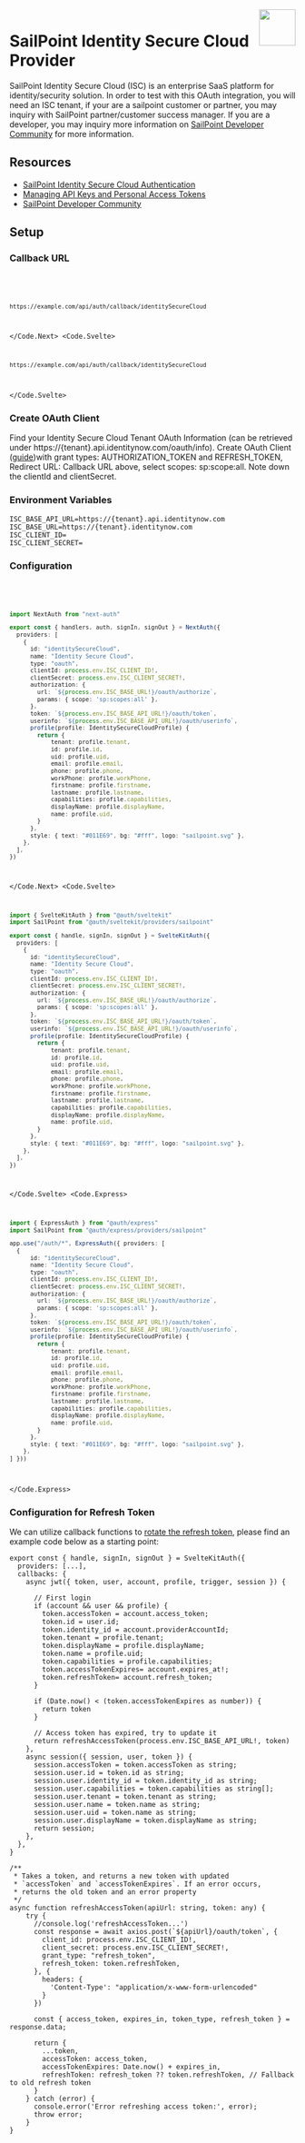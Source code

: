 
<img align="right" src="/img/providers/netlify.svg" height="64" width="64" />

# SailPoint Identity Secure Cloud Provider

SailPoint Identity Secure Cloud (ISC) is an enterprise SaaS platform for identity/security solution. In order to test with this OAuth integration, you will need an ISC tenant, if your are a sailpoint customer or partner, you may inquiry with SailPoint partner/customer success manager. If you are a developer, you may inquiry more information on [SailPoint Developer Community](https://developer.sailpoint.com/discuss/) for more information. 

## Resources

- [SailPoint Identity Secure Cloud Authentication](https://developer.sailpoint.com/docs/api/authentication#choose-authorization-grant-flow)
- [Managing API Keys and Personal Access Tokens](https://documentation.sailpoint.com/saas/help/common/api_keys.html?h=oauth+client#creating-an-api-key)
- [SailPoint Developer Community](https://developer.sailpoint.com/discuss/)

## Setup

### Callback URL

<Code>
  <Code.Next>

```bash
https://example.com/api/auth/callback/identitySecureCloud
```

  </Code.Next>
  <Code.Svelte>

```bash
https://example.com/api/auth/callback/identitySecureCloud
```

  </Code.Svelte>
</Code>

### Create OAuth Client

Find your Identity Secure Cloud Tenant OAuth Information (can be retrieved under https://{tenant}.api.identitynow.com/oauth/info). Create OAuth Client ([guide](https://documentation.sailpoint.com/saas/help/common/api_keys.html?h=oauth+client#creating-an-api-key))with grant types: AUTHORIZATION_TOKEN and REFRESH_TOKEN, Redirect URL: Callback URL above,   select scopes: sp:scope:all. Note down the clientId and clientSecret.

### Environment Variables

```
ISC_BASE_API_URL=https://{tenant}.api.identitynow.com
ISC_BASE_URL=https://{tenant}.identitynow.com
ISC_CLIENT_ID=
ISC_CLIENT_SECRET=
```

### Configuration

<Code>
  <Code.Next>

```ts filename="/auth.ts"
import NextAuth from "next-auth"

export const { handlers, auth, signIn, signOut } = NextAuth({
  providers: [
    {
      id: "identitySecureCloud",
      name: "Identity Secure Cloud",
      type: "oauth",
      clientId: process.env.ISC_CLIENT_ID!,
      clientSecret: process.env.ISC_CLIENT_SECRET!,
      authorization: {
        url: `${process.env.ISC_BASE_URL!}/oauth/authorize`,
        params: { scope: 'sp:scopes:all' },
      },
      token: `${process.env.ISC_BASE_API_URL!}/oauth/token`,
      userinfo: `${process.env.ISC_BASE_API_URL!}/oauth/userinfo`,
      profile(profile: IdentitySecureCloudProfile) {
        return {
            tenant: profile.tenant,
            id: profile.id,
            uid: profile.uid,
            email: profile.email,
            phone: profile.phone,
            workPhone: profile.workPhone,
            firstname: profile.firstname,
            lastname: profile.lastname,
            capabilities: profile.capabilities,
            displayName: profile.displayName,
            name: profile.uid,
        }
      },
      style: { text: "#011E69", bg: "#fff", logo: "sailpoint.svg" },
    },
  ],
})
```

  </Code.Next>
  <Code.Svelte>

```ts filename="/src/auth.ts"
import { SvelteKitAuth } from "@auth/sveltekit"
import SailPoint from "@auth/sveltekit/providers/sailpoint"

export const { handle, signIn, signOut } = SvelteKitAuth({
  providers: [
    {
      id: "identitySecureCloud",
      name: "Identity Secure Cloud",
      type: "oauth",
      clientId: process.env.ISC_CLIENT_ID!,
      clientSecret: process.env.ISC_CLIENT_SECRET!,
      authorization: {
        url: `${process.env.ISC_BASE_URL!}/oauth/authorize`,
        params: { scope: 'sp:scopes:all' },
      },
      token: `${process.env.ISC_BASE_API_URL!}/oauth/token`,
      userinfo: `${process.env.ISC_BASE_API_URL!}/oauth/userinfo`,
      profile(profile: IdentitySecureCloudProfile) {
        return {
            tenant: profile.tenant,
            id: profile.id,
            uid: profile.uid,
            email: profile.email,
            phone: profile.phone,
            workPhone: profile.workPhone,
            firstname: profile.firstname,
            lastname: profile.lastname,
            capabilities: profile.capabilities,
            displayName: profile.displayName,
            name: profile.uid,
        }
      },
      style: { text: "#011E69", bg: "#fff", logo: "sailpoint.svg" },
    },
  ],
})
```

  </Code.Svelte>
  <Code.Express>

```ts filename="/src/app.ts"
import { ExpressAuth } from "@auth/express"
import SailPoint from "@auth/express/providers/sailpoint"

app.use("/auth/*", ExpressAuth({ providers: [
  {
      id: "identitySecureCloud",
      name: "Identity Secure Cloud",
      type: "oauth",
      clientId: process.env.ISC_CLIENT_ID!,
      clientSecret: process.env.ISC_CLIENT_SECRET!,
      authorization: {
        url: `${process.env.ISC_BASE_URL!}/oauth/authorize`,
        params: { scope: 'sp:scopes:all' },
      },
      token: `${process.env.ISC_BASE_API_URL!}/oauth/token`,
      userinfo: `${process.env.ISC_BASE_API_URL!}/oauth/userinfo`,
      profile(profile: IdentitySecureCloudProfile) {
        return {
            tenant: profile.tenant,
            id: profile.id,
            uid: profile.uid,
            email: profile.email,
            phone: profile.phone,
            workPhone: profile.workPhone,
            firstname: profile.firstname,
            lastname: profile.lastname,
            capabilities: profile.capabilities,
            displayName: profile.displayName,
            name: profile.uid,
        }
      },
      style: { text: "#011E69", bg: "#fff", logo: "sailpoint.svg" },
    },
] }))
```

  </Code.Express>
</Code>

### Configuration for Refresh Token

We can utilize callback functions to [rotate the refresh token](https://authjs.dev/guides/refresh-token-rotation), please find an example code below as a starting point: 

```
export const { handle, signIn, signOut } = SvelteKitAuth({
  providers: [...],
  callbacks: {
    async jwt({ token, user, account, profile, trigger, session }) {

      // First login
      if (account && user && profile) {
        token.accessToken = account.access_token;
        token.id = user.id;
        token.identity_id = account.providerAccountId;
        token.tenant = profile.tenant;
        token.displayName = profile.displayName;
        token.name = profile.uid;
        token.capabilities = profile.capabilities;
        token.accessTokenExpires= account.expires_at!;
        token.refreshToken= account.refresh_token;
      }

      if (Date.now() < (token.accessTokenExpires as number)) {
        return token
      }

      // Access token has expired, try to update it
      return refreshAccessToken(process.env.ISC_BASE_API_URL!, token)
    },
    async session({ session, user, token }) {
      session.accessToken = token.accessToken as string;
      session.user.id = token.id as string;
      session.user.identity_id = token.identity_id as string;
      session.user.capabilities = token.capabilities as string[];
      session.user.tenant = token.tenant as string;
      session.user.name = token.name as string;
      session.user.uid = token.name as string;
      session.user.displayName = token.displayName as string;
      return session;
    },
  },
}

/**
 * Takes a token, and returns a new token with updated
 * `accessToken` and `accessTokenExpires`. If an error occurs,
 * returns the old token and an error property
 */
async function refreshAccessToken(apiUrl: string, token: any) {
    try {
      //console.log('refreshAccessToken...')
      const response = await axios.post(`${apiUrl}/oauth/token`, {
        client_id: process.env.ISC_CLIENT_ID!,
        client_secret: process.env.ISC_CLIENT_SECRET!,
        grant_type: "refresh_token",
        refresh_token: token.refreshToken,
      }, {
        headers: {
          'Content-Type': "application/x-www-form-urlencoded"
        }
      })
  
      const { access_token, expires_in, token_type, refresh_token } = response.data;
  
      return {
        ...token,
        accessToken: access_token,
        accessTokenExpires: Date.now() + expires_in,
        refreshToken: refresh_token ?? token.refreshToken, // Fallback to old refresh token
      }
    } catch (error) {
      console.error('Error refreshing access token:', error);
      throw error;
    }
}

```
